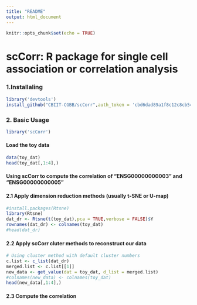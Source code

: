 ---
title: "README"
output: html_document
---

```{r setup, include=FALSE}
knitr::opts_chunk$set(echo = TRUE)
```
# scCorr: R package for single cell association or correlation analysis

### 1.Installaling 

```{r,echo=T, message=FALSE,results='hide'}
library('devtools')
install_github("CBIIT-CGBB/scCorr",auth_token = 'cbd6dad89a1f8c12c8cb54bfca9c3027796835ea')
```


### 2. Basic Usage

```{r message=FALSE,results='hide'}
library('scCorr')
```
#### Load the toy data
```{r}
data(toy_dat)
head(toy_dat[,1:4],)

```
#### Using scCorr to compute the correlation of "ENSG00000000003" and "ENSG00000000005"
#### 2.1 Apply dimension reduction methods (usually t-SNE or U-map)
```{r}
#install.packages(Rtsne)
library(Rtsne)
dat_dr <- Rtsne(t(toy_dat),pca = TRUE,verbose = FALSE)$Y
rownames(dat_dr) <- colnames(toy_dat)
#head(dat_dr)
```
#### 2.2 Apply scCorr cluter methods to reconstruct our data
```{r}
# Using cluster method with default cluster numbers
c.list <- c_list(dat_dr)
merged.list <- c.list[[1]]
new_data <- get_value(dat = toy_dat, d_list = merged.list)
#colnames(new_data) <- colnames(toy_dat)
head(new_data[,1:4],)
```

#### 2.3 Compute the correlation
```{r}


```

